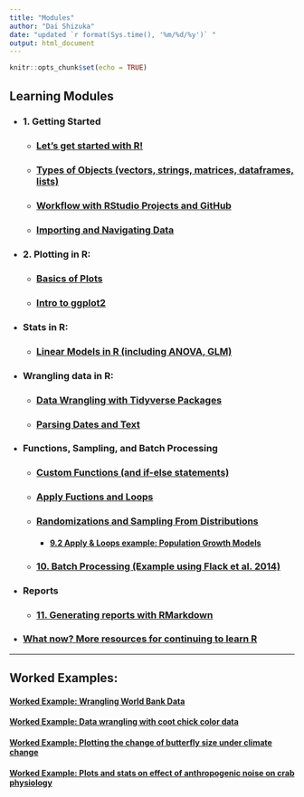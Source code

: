 ```yaml
---
title: "Modules"
author: "Dai Shizuka"
date: "updated `r format(Sys.time(), '%m/%d/%y')` "
output: html_document
---
```


```r
knitr::opts_chunk$set(echo = TRUE)
```

## Learning Modules

* ### 1. Getting Started

  + ### [Let's get started with R!](Intro.html)

  + ### [Types of Objects (vectors, strings, matrices, dataframes, lists)](ObjectTypes.html)

  + ### [Workflow with RStudio Projects and GitHub](Workflow.html)

  + ### [Importing and Navigating Data](Data.html)

* ### 2. Plotting in R:

    + ### [Basics of Plots](Plots_basics.html)
    
    + ### [Intro to ggplot2](ggplot_intro.html)

* ### Stats in R:

    + ### [Linear Models in R (including ANOVA, GLM)](Stats_LinearModels.html)

* ### Wrangling data in R:

    + ### [Data Wrangling with Tidyverse Packages](tidyverse.html)
    
    + ### [Parsing Dates and Text](stringr_WHO.html)

* ### Functions, Sampling, and Batch Processing

  + ### [Custom Functions (and if-else statements)](Functions.html)

  + ### [Apply Fuctions and Loops](Apply.html)
    
  + ### [Randomizations and Sampling From Distributions](RandomNumbers.html)

    + #### [9.2 Apply & Loops example: Population Growth Models](PopGrowth.html)

  + ### [10. Batch Processing (Example using Flack et al. 2014)](batch.html) 

* ### Reports

  + ### [11. Generating reports with RMarkdown](Rmarkdown.html)

* ### [What now? More resources for continuing to learn R](resources.html)

***

## Worked Examples:

#### [Worked Example: Wrangling World Bank Data](Ex_WorldBank.html)

#### [Worked Example: Data wrangling with coot chick color data](Example_CootDataWrangling.html)

#### [Worked Example: Plotting the change of butterfly size under climate change](Ex1.Plot_Bowden.html)

#### [Worked Example: Plots and stats on effect of anthropogenic noise on crab physiology](E2_Wale.html)

    